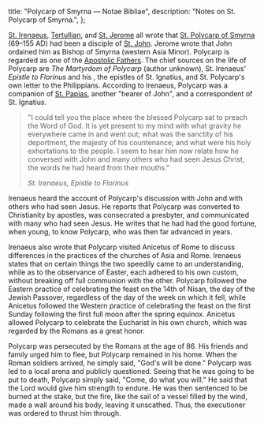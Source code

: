   title: "Polycarp of Smyrna — Notae Bibliae",
  description: "Notes on St. Polycarp of Smyrna.",
};

<Initial text="Polycarp of Smyrna"/>

[St. Irenaeus](/people/saints/greek-fathers/irenaeus-of-lyon), [Tertullian](/people/scholars/tertullian), and [St. Jerome](/people/saints/latin-fathers/jerome-of-stridon) all wrote that [St. Polycarp of Smyrna](/glossary/names#polycarp) (69–155 AD) had been a disciple of [St. John](/people/saints/apostles/john). Jerome wrote that John ordained him as Bishop of Smyrna (western Asia Minor). Polycarp is regarded as one of the [Apostolic Fathers](/people/saints/apostolic-fathers). The chief sources on the life of Polycarp are *The Martyrdom of Polycarp* (author unknown), St. Irenaeus' *Epistle to Florinus* and his *<Definition lang="latin" anchor="adversus-haereses" text="Adversus Haereses" />*, the epistles of St. Ignatius, and St. Polycarp's own letter to the Philippians. According to Irenaeus, Polycarp was a companion of [St. Papias](/people/saints/apostolic-fathers/papias-of-hierapolis), another "hearer of John", and a correspondent of St. Ignatius.

> "I could tell you the place where the blessed Polycarp sat to preach the Word of God. It is yet present to my mind with what gravity he everywhere came in and went out; what was the sanctity of his deportment, the majesty of his countenance; and what were his holy exhortations to the people. I seem to hear him now relate how he conversed with John and many others who had seen Jesus Christ, the words he had heard from their mouths."
>
> <cite>St. Irenaeus, *Epistle to Florinus*</cite>

Irenaeus heard the account of Polycarp's discussion with John and with others who had seen Jesus. He reports that Polycarp was converted to Christianity by apostles, was consecrated a presbyter, and communicated with many who had seen Jesus. He writes that he had had the good fortune, when young, to know Polycarp, who was then far advanced in years.

Irenaeus also wrote that Polycarp visited Anicetus of Rome to discuss differences in the practices of the churches of Asia and Rome. Irenaeus states that on certain things the two speedily came to an understanding, while as to the observance of Easter, each adhered to his own custom, without breaking off full communion with the other. Polycarp followed the Eastern practice of celebrating the feast on the 14th of Nisan, the day of the Jewish Passover, regardless of the day of the week on which it fell, while Anicetus followed the Western practice of celebrating the feast on the first Sunday following the first full moon after the spring equinox. Anicetus allowed Polycarp to celebrate the Eucharist in his own church, which was regarded by the Romans as a great honor.

Polycarp was persecuted by the Romans at the age of 86. His friends and family urged him to flee, but Polycarp remained in his home. When the Roman soldiers arrived, he simply said, "God's will be done." Polycarp was led to a local arena and publicly questioned. Seeing that he was going to be put to death, Polycarp simply said, "Come, do what you will." He said that the Lord would give him strength to endure. He was then sentenced to be burned at the stake, but the fire, like the sail of a vessel filled by the wind, made a wall around his body, leaving it unscathed. Thus, the executioner was ordered to thrust him through.
